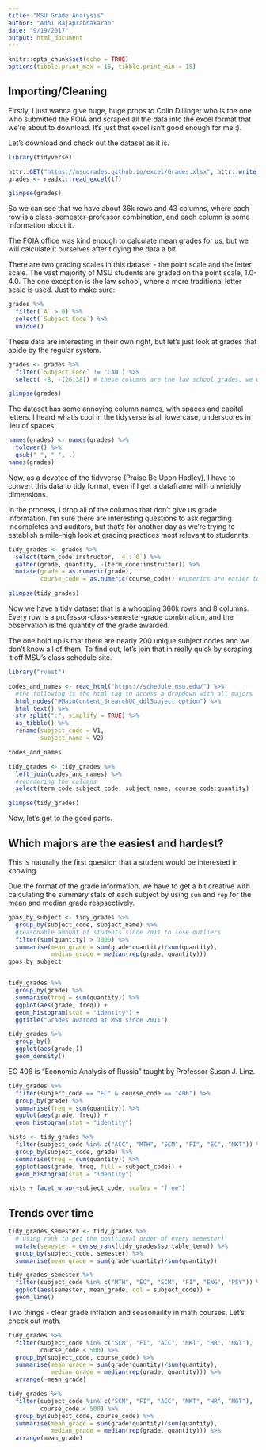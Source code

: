 ```yaml
---
title: "MSU Grade Analysis"
author: "Adhi Rajaprabhakaran"
date: "9/19/2017"
output: html_document
---
```


```r
knitr::opts_chunk$set(echo = TRUE)
options(tibble.print_max = 15, tibble.print_min = 15)
```

## Importing/Cleaning

Firstly, I just wanna give huge, huge props to Colin Dillinger who is the one who submitted the FOIA and scraped all the data into the excel format that we're about to download. It's just that excel isn't good enough for me :).

Let's download and check out the dataset as it is.

```r
library(tidyverse)

httr::GET("https://msugrades.github.io/excel/Grades.xlsx", httr::write_disk(tf <- tempfile(fileext = ".xlsx")))
grades <- readxl::read_excel(tf)

glimpse(grades)
```

So we can see that we have about 36k rows and 43 columns, where each row is a class-semester-professor combination, and each column is some information about it.

The FOIA office was kind enough to calculate mean grades for us, but we will calculate it ourselves after tidying the data a bit.

There are two grading scales in this dataset - the point scale and the letter scale. The vast majority of MSU students are graded on the point scale, 1.0-4.0. The one exception is the law school, where a more traditional letter scale is used. Just to make sure:

```r
grades %>% 
  filter(`A` > 0) %>% 
  select(`Subject Code`) %>% 
  unique()
```
These data are interesting in their own right, but let's just look at grades that abide by the regular system. 

```r
grades <- grades %>%
  filter(`Subject Code` != 'LAW') %>%
  select( -8, -(26:38)) # these columns are the law school grades, we don't want them

glimpse(grades)
```

The dataset has some annoying column names, with spaces and capital letters. I heard what's cool in the tidyverse is all lowercase, underscores in lieu of spaces.

```r
names(grades) <- names(grades) %>% 
  tolower() %>% 
  gsub(" ", "_", .)
names(grades)
```

Now, as a devotee of the tidyverse (Praise Be Upon Hadley), I have to convert this data to tidy format, even if I get a dataframe with unwieldly dimensions.

In the process, I drop all of the columns that don't give us grade information. I'm sure there are interesting questions to ask regarding incompletes and auditors, but that's for another day as we're trying to establish a mile-high look at grading practices most relevant to studennts.

```r
tidy_grades <- grades %>%
  select(term_code:instructor, `4`:`0`) %>%
  gather(grade, quantity, -(term_code:instructor)) %>%
  mutate(grade = as.numeric(grade),
         course_code = as.numeric(course_code)) #numerics are easier to sort by

glimpse(tidy_grades)
```

Now we have a tidy dataset that is a whopping 360k rows and 8 columns. Every row is a professor-class-semester-grade combination, and the observation is the quantity of the grade awarded. 

The one hold up is that there are nearly 200 unique subject codes and we don't know all of them. To find out, let's join that in really quick by scraping it off MSU's class schedule site.

```r
library("rvest")

codes_and_names <- read_html("https://schedule.msu.edu/") %>%
  #the following is the html tag to access a dropdown with all majors
  html_nodes("#MainContent_SrearchUC_ddlSubject option") %>%
  html_text() %>%
  str_split(":", simplify = TRUE) %>%
  as_tibble() %>%
  rename(subject_code = V1,
         subject_name = V2)

codes_and_names
```
```r
tidy_grades <- tidy_grades %>%
  left_join(codes_and_names) %>%
  #reordering the columns
  select(term_code:subject_code, subject_name, course_code:quantity) 

glimpse(tidy_grades)
```

Now, let's get to the good parts.

## Which majors are the easiest and hardest?

This is naturally the first question that a student would be interested in knowing. 

Due the format of the grade information, we have to get a bit creative with calculating the summary stats of each subject by using `sum` and `rep` for the mean and median grade respsectively.
```r
gpas_by_subject <- tidy_grades %>%
  group_by(subject_code, subject_name) %>%
  #reasonable amount of students since 2011 to lose outliers
  filter(sum(quantity) > 3000) %>% 
  summarise(mean_grade = sum(grade*quantity)/sum(quantity),
            median_grade = median(rep(grade, quantity)))
gpas_by_subject
```
```r

```


```r
tidy_grades %>%
  group_by(grade) %>%
  summarise(freq = sum(quantity)) %>%
  ggplot(aes(grade, freq)) +
  geom_histogram(stat = "identity") +
  ggtitle("Grades awarded at MSU since 2011")
```

```r
tidy_grades %>%
  group_by()
  ggplot(aes(grade,))
  geom_density()
```


EC 406 is "Economic Analysis of Russia" taught by Professor Susan J. Linz.
```r
tidy_grades %>%
  filter(subject_code == "EC" & course_code == "406") %>%
  group_by(grade) %>%
  summarise(freq = sum(quantity)) %>%
  ggplot(aes(grade, freq)) +
  geom_histogram(stat = "identity")
```

```r
hists <- tidy_grades %>%
  filter(subject_code %in% c("ACC", "MTH", "SCM", "FI", "EC", "MKT")) %>%
  group_by(subject_code, grade) %>%
  summarise(freq = sum(quantity)) %>%
  ggplot(aes(grade, freq, fill = subject_code)) +
  geom_histogram(stat = "identity")

hists + facet_wrap(~subject_code, scales = "free")
```

## Trends over time
```r
tidy_grades_semester <- tidy_grades %>%
  # using rank to get the positional order of every semester)
  mutate(semester = dense_rank(tidy_grades$sortable_term)) %>%
  group_by(subject_code, semester) %>%
  summarise(mean_grade = sum(grade*quantity)/sum(quantity))

tidy_grades_semester %>%
  filter(subject_code %in% c("MTH", "EC", "SCM", "FI", "ENG", "PSY")) %>%
  ggplot(aes(semester, mean_grade, col = subject_code)) +
  geom_line()
```

Two things - clear grade inflation and seasonaility in math courses. Let's check out math.

```r
tidy_grades %>%
  filter(subject_code %in% c("SCM", "FI", "ACC", "MKT", "HR", "MGT"),
         course_code < 500) %>%
  group_by(subject_code, course_code) %>%
  summarise(mean_grade = sum(grade*quantity)/sum(quantity),
            median_grade = median(rep(grade, quantity))) %>%
  arrange(-mean_grade)
```

```r
tidy_grades %>%
  filter(subject_code %in% c("SCM", "FI", "ACC", "MKT", "HR", "MGT"),
         course_code < 500) %>%
  group_by(subject_code, course_code) %>%
  summarise(mean_grade = sum(grade*quantity)/sum(quantity),
            median_grade = median(rep(grade, quantity))) %>%
  arrange(mean_grade)
```

